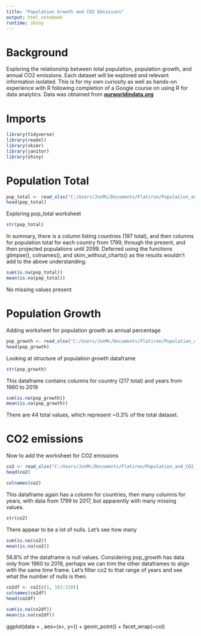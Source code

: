 ```yaml
---
title: "Population Growth and CO2 Emissions"
output: html_notebook
runtime: shiny
---
```


# Background
Exploring the relationship between total population, population growth, and annual CO2 emissions.  Each dataset will be explored and relevant information isolated.  This is for my own curiosity as well as hands-on experience with R following completion of a Google course on using R for data analytics.  Data was obtained from __[ourworldindata.org](ourworldindata.org)__


# Imports
```r
library(tidyverse)
library(readxl)
library(skimr)
library(janitor)
library(shiny)
```

# Population Total

```r
pop_total <- read_xlsx("C:/Users/JonMc/Documents/Flatiron/Population_and_CO2_emissions/data/population_total.xlsx")
head(pop_total)
```

Exploring pop_total worksheet
```r
str(pop_total)
```

In summary, there is a column listing countries (197 total), and then columns for population total for each country from 1799, through the present, and then projected populations until 2099.  Deferred using the functions glimpse(), colnames(), and skim_without_charts() as the results wouldn't add to the above understanding.

```r
sum(is.na(pop_total))
mean(is.na(pop_total))
```
No missing values present

#  Population Growth

Adding worksheet for population growth as annual percentage

```r
pop_growth <- read_xlsx("C:/Users/JonMc/Documents/Flatiron/Population_and_CO2_emissions/data/population_growth_annual_percent.xlsx")
head(pop_growth)
```
Looking at structure of population growth dataframe
```r
str(pop_growth)
```
This dataframe contains columns for country (217 total) and years from 1960 to 2019

```r
sum(is.na(pop_growth))
mean(is.na(pop_growth))
```
There are 44 total values, which represent ~0.3% of the total dataset.  

# CO2 emissions

Now to add the worksheet for CO2 emissions

```r
co2 <- read_xlsx("C:/Users/JonMc/Documents/Flatiron/Population_and_CO2_emissions/data/co2_emissions_tonnes_per_person.xlsx")
head(co2)
```

```r
colnames(co2)

```


This dataframe again has a column for countries, then many columns for years, with data from 1799 to 2017, but apparently with many missing values.  


```r
str(co2)
```
There appear to be a lot of nulls.  Let's see how many

```r
sum(is.na(co2))
mean(is.na(co2))
```
56.8% of the dataframe is null values.  Considering pop_growth has data only from 1960 to 2019, perhaps we can trim the other dataframes to align with the same time frame.  Let's filter co2 to that range of years and see what the number of nulls is then.  

```r
co2df <- co2[c(1, 163:220)]
colnames(co2df)
head(co2df)
```



```r
sum(is.na(co2df))
mean(is.na(co2df))
```




ggplot(data = ,
  aes=(x=, y=)) +
  geom_point() +
  facet_wrap(~col)
